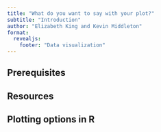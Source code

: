 ```yaml
---
title: "What do you want to say with your plot?"
subtitle: "Introduction"
author: "Elizabeth King and Kevin Middleton"
format:
  revealjs:
    footer: "Data visualization"
---
```


## Prerequisites

## Resources

## Plotting options in R


